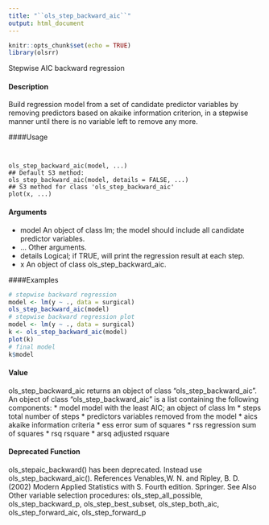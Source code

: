 ```yaml
---
title: "``ols_step_backward_aic``"
output: html_document
---
```


```r
knitr::opts_chunk$set(echo = TRUE)
library(olsrr)
```

 Stepwise AIC backward regression

#### Description 
 
Build regression model from a set of candidate predictor variables by removing predictors based
on akaike information criterion, in a stepwise manner until there is no variable left to remove any
more.

####Usage 
<pre><code>

ols_step_backward_aic(model, ...)
## Default S3 method:
ols_step_backward_aic(model, details = FALSE, ...)
## S3 method for class 'ols_step_backward_aic'
plot(x, ...)
</code></pre>

#### Arguments
* model An object of class lm; the model should include all candidate predictor variables.
* ... Other arguments.
* details Logical; if TRUE, will print the regression result at each step.
* x An object of class ols_step_backward_aic.


####Examples 

```r
# stepwise backward regression
model <- lm(y ~ ., data = surgical)
ols_step_backward_aic(model)
# stepwise backward regression plot
model <- lm(y ~ ., data = surgical)
k <- ols_step_backward_aic(model)
plot(k)
# final model
k$model
```


#### Value
ols_step_backward_aic returns an object of class "ols_step_backward_aic". An object of
class "ols_step_backward_aic" is a list containing the following components:
* model model with the least AIC; an object of class lm
* steps total number of steps
* predictors variables removed from the model
* aics akaike information criteria
* ess error sum of squares
* rss regression sum of squares
* rsq rsquare
* arsq adjusted rsquare

#### Deprecated Function
ols_stepaic_backward() has been deprecated. Instead use ols_step_backward_aic().
References
Venables,W. N. and Ripley, B. D. (2002) Modern Applied Statistics with S. Fourth edition. Springer.
See Also
Other variable selection procedures: ols_step_all_possible, ols_step_backward_p, ols_step_best_subset,
ols_step_both_aic, ols_step_forward_aic, ols_step_forward_p
